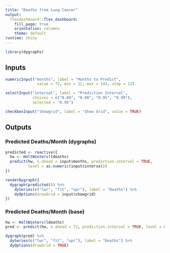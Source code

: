 ```yaml
---
title: "Deaths from Lung Cancer"
output: 
  flexdashboard::flex_dashboard: 
    fill_page: true
    orientation: columns
    theme: default
runtime: shiny
---
```


```r
library(dygraphs)
```

Inputs {.sidebar}
-------------------------------------------------------------------------------

```r
numericInput("months", label = "Months to Predict",
              value = 72, min = 12, max = 144, step = 12)

selectInput("interval", label = "Prediction Interval",
            choices = c("0.80", "0.90", "0.95", "0.99"),
            selected = "0.95")

checkboxInput("showgrid", label = "Show Grid", value = TRUE)
```

Outputs
-------------------------------------------------------------------------------

### Predicted Deaths/Month (dygraphs)

```r
predicted <- reactive({
  hw <- HoltWinters(ldeaths)
  predict(hw, n.ahead = input$months, prediction.interval = TRUE,
          level = as.numeric(input$interval))
})

renderDygraph({
  dygraph(predicted()) %>%     
    dySeries(c("lwr", "fit", "upr"), label = "Deaths") %>%
    dyOptions(drawGrid = input$showgrid)
})
```

### Predicted Deaths/Month (base)

```r
hw <- HoltWinters(ldeaths)
pred <- predict(hw, n.ahead = 72, prediction.interval = TRUE, level = 0.95)

dygraph(pred) %>%     
  dySeries(c("lwr", "fit", "upr"), label = "Deaths") %>%
  dyOptions(drawGrid = TRUE)
```

